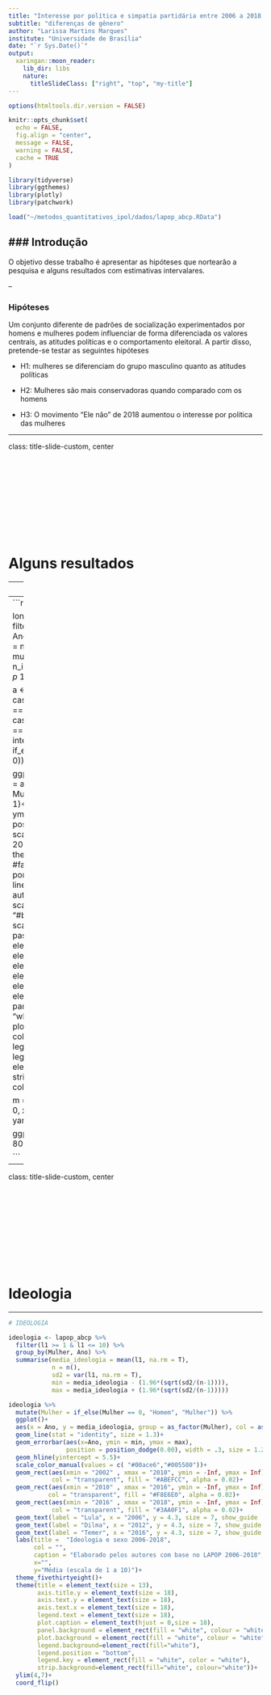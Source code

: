 ```yaml
---
title: "Interesse por política e simpatia partidária entre 2006 a 2018:"
subtitle: "diferenças de gênero"
author: "Larissa Martins Marques"
institute: "Universidade de Brasília"
date: "`r Sys.Date()`"
output:
  xaringan::moon_reader:
    lib_dir: libs
    nature:
      titleSlideClass: ["right", "top", "my-title"]
---
```



```r

options(htmltools.dir.version = FALSE)

knitr::opts_chunk$set(
  echo = FALSE,
  fig.align = "center",
  message = FALSE,
  warning = FALSE,
  cache = TRUE
)

library(tidyverse)
library(ggthemes)
library(plotly)
library(patchwork)

load("~/metodos_quantitativos_ipol/dados/lapop_abcp.RData")

```


### Introdução
--

O objetivo desse trabalho é apresentar as hipóteses que nortearão a pesquisa e alguns resultados com estimativas intervalares.

--

### Hipóteses

Um conjunto diferente de padrões de socialização experimentados por homens e mulheres podem influenciar de forma diferenciada os valores centrais, as atitudes políticas e o comportamento eleitoral. A partir disso, pretende-se testar as seguintes hipóteses

  - H1: mulheres se diferenciam do grupo masculino quanto as atitudes políticas 
  
  - H2: Mulheres são mais conservadoras quando comparado com os homens
  
  - H3: O movimento "Ele não" de 2018 aumentou o interesse por política das mulheres

---

class: title-slide-custom, center

<br><br><br><br><br><br><br><br><br>

# Alguns resultados

---
class: title-slide-custom, center

<br><br><br><br><br><br><br><br><br>

# Interesse por política

---
```r
#INTERESSE POR POLÍTICA

long_interesse <- lapop_abcp %>%
  filter(interesse <= 4) %>% 
  group_by(Mulher, Ano, interesse) %>% 
  summarise(n_interesse = n()) %>% 
  group_by(Mulher, Ano) %>% 
  mutate(n = sum(n_interesse, na.rm = T), 
         p = n_interesse/n, 
         erro = sqrt((p *(1 - p)/n)),
         perc = p *100,
         p_erro = erro * 100)


a <- long_interesse %>% 
  mutate(Mulher = case_when(Mulher == 0 ~ "Homem", 
                            Mulher == 1 ~ "Mulher"), 
         interesse = case_when(interesse == 1 ~ "Muito", 
                               interesse == 2 ~ "Algo",
                               interesse == 3 ~ "Pouco",
                               interesse == 4 ~ "Nada"),
         extremo = if_else(interesse %in% c("Muito", "Nada"), 1, 0)) %>% 
  
  ggplot(aes(x = as.numeric(Ano), y = perc, col = as_factor(interesse), fill = Mulher, linetype = Mulher))+
  geom_line(stat = "identity", size = 1)+
  geom_errorbar(aes(ymin = perc - p_erro, ymax = perc + p_erro), 
                position =  position_dodge(0.05), size = 1, width = 1.5)+
  scale_x_continuous(breaks = c(2006, 2008, 2010, 2012, 2014, 2016, 2018))+
  theme_fivethirtyeight()+
  #facet_grid(extremo~.)+
  labs(title = "Interesse por política e sexo",
       fill = "", 
       col = "", 
       y = "", 
       linetype = "", 
       caption = "Elaborado pelos autores com base no LAPOP 2006-2018")+
  scale_color_manual(values = c("#0640bc", "#bd99cc",  "#8caef9" ,"#734488" ))+
  scale_y_continuous(labels=function(x) paste0(x,"%"))+
  theme(title = element_text(size = 10),
  axis.title.y = element_text(size = 8),
  axis.text.y = element_text(size = 8),
  axis.text.x = element_text(size = 8),
  legend.text = element_text(size = 8),
  plot.caption = element_text(hjust = 0,size = 8),
  panel.background = element_rect(fill = "white", colour = "white", color = "white"),
  plot.background = element_rect(fill = "white", colour = "white", color = "white"),
  legend.background=element_rect(fill="white"),
  legend.position = "bottom",
  legend.key = element_rect(fill = "white", color = "white"),
  strip.background=element_rect(fill="white", colour="white"))

m = list(
  l = 100,
  r = 40,
  b = 100,
  t = 50,
  pad = 0, x=-1, y= -2,  xanchor='left', yanchor='bottom',   orientation='h')

  ggplotly(a) %>% layout(autosize = F, width = 800, height = 600, margin = m)

 
```

---
class: title-slide-custom, center

<br><br><br><br><br><br><br><br><br>

# Ideologia

---
```r

# IDEOLOGIA

ideologia <- lapop_abcp %>% 
  filter(l1 >= 1 & l1 <= 10) %>% 
  group_by(Mulher, Ano) %>% 
  summarise(media_ideologia = mean(l1, na.rm = T),
            n = n(),
            sd2 = var(l1, na.rm = T),
            min = media_ideologia - (1.96*(sqrt(sd2/(n-1)))),
            max = media_ideologia + (1.96*(sqrt(sd2/(n-1)))))

ideologia %>% 
  mutate(Mulher = if_else(Mulher == 0, "Homem", "Mulher")) %>% 
  ggplot()+
  aes(x = Ano, y = media_ideologia, group = as_factor(Mulher), col = as_factor(Mulher))+
  geom_line(stat = "identity", size = 1.3)+
  geom_errorbar(aes(x=Ano, ymin = min, ymax = max),
                position = position_dodge(0.00), width = .3, size = 1.2)+
  geom_hline(yintercept = 5.5)+
  scale_color_manual(values = c( "#00ace6","#005580"))+
  geom_rect(aes(xmin = "2002" , xmax = "2010", ymin = -Inf, ymax = Inf),
            col = "transparent", fill = "#ABEFCC", alpha = 0.02)+
  geom_rect(aes(xmin = "2010" , xmax = "2016", ymin = -Inf, ymax = Inf),
           col = "transparent", fill = "#F8E6E0", alpha = 0.02)+
  geom_rect(aes(xmin = "2016" , xmax = "2018", ymin = -Inf, ymax = Inf),
            col = "transparent", fill = "#3AA0F1", alpha = 0.02)+
  geom_text(label = "Lula", x = "2006", y = 4.3, size = 7, show_guide  = FALSE)+
  geom_text(label = "Dilma", x = "2012", y = 4.3, size = 7, show_guide  = FALSE)+
  geom_text(label = "Temer", x = "2016", y = 4.3, size = 7, show_guide  = FALSE)+
  labs(title =  "Ideologia e sexo 2006-2018",
       col = "", 
       caption = "Elaborado pelos autores com base no LAPOP 2006-2018", 
       x="", 
       y="Média (escala de 1 a 10)")+
  theme_fivethirtyeight()+
  theme(title = element_text(size = 13),
        axis.title.y = element_text(size = 18),
        axis.text.y = element_text(size = 18),
        axis.text.x = element_text(size = 18),
        legend.text = element_text(size = 18),
        plot.caption = element_text(hjust = 0,size = 18),
        panel.background = element_rect(fill = "white", colour = "white", color = "white"),
        plot.background = element_rect(fill = "white", colour = "white", color = "white"),
        legend.background=element_rect(fill="white"),
        legend.position = "bottom",
        legend.key = element_rect(fill = "white", color = "white"),
        strip.background=element_rect(fill="white", colour="white"))+
  ylim(4,7)+
  coord_flip()

```



